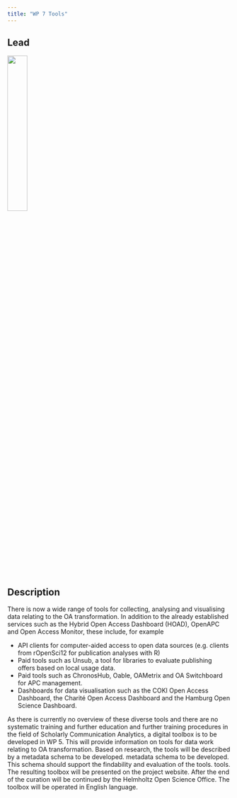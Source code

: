 ```yaml
---
title: "WP 7 Tools"
---
```


## Lead

![](../images/helmholtz_os_office.png){width=30%}

## Description

There is now a wide range of tools for collecting, analysing and visualising data relating to the OA transformation. In addition to the already established services such as the Hybrid Open Access Dashboard (HOAD), OpenAPC and Open Access Monitor, these include, for example

- API clients for computer-aided access to open data sources (e.g. clients from rOpenSci12 for publication analyses with R)
- Paid tools such as Unsub, a tool for libraries to evaluate publishing offers based on local usage data.
- Paid tools such as ChronosHub, Oable, OAMetrix and OA Switchboard for APC management.
- Dashboards for data visualisation such as the COKI Open Access Dashboard, the Charité Open Access Dashboard and the Hamburg Open Science Dashboard.

As there is currently no overview of these diverse tools and there are no systematic training and further education and further training procedures in the field of Scholarly Communication Analytics, a digital toolbox is to be developed in WP 5. This will provide information on tools for data work relating to OA
transformation. Based on research, the tools will be described by a metadata schema to be developed.
metadata schema to be developed. This schema should support the findability and evaluation of the tools.
tools. The resulting toolbox will be presented on the project website. After the end of the
curation will be continued by the Helmholtz Open Science Office. The toolbox will be operated in
English language.